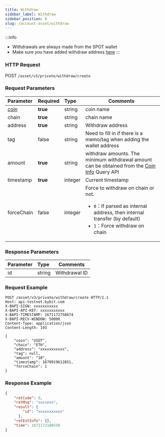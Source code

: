 ```yaml
---
title: Withdraw
sidebar_label: Withdraw
sidebar_position: 6
slug: /account-asset/withdraw
---
```


:::info
* Withdrawals are always made from the SPOT wallet
* Make sure you have added withdraw address <a href="https://www.bybit.com/user/assets/money-address">here</a>
:::

### HTTP Request
POST `/asset/v3/private/withdraw/create`

### Request Parameters
| Parameter | Required | Type | Comments|
|:----- |:-------|:-----|------ |
|[coin](enum#coin) |<b>true</b> |string |coin name|
|chain|<b>true</b>|string|chain name|
|address|<b>true</b>|string|Withdraw address|
|tag|false|string|Need to fill in if there is a memo/tag when adding the wallet address|
|amount|<b>true</b>|string|withdraw amounts. The minimum withdrawal amount can be obtained from the [Coin Info](coin-info#) Query API|
|timestamp|<b>true</b>|integer|Current timestamp |
|forceChain|false|integer|Force to withdraw on chain or not. <ul><li>`0`：If parsed as internal address, then internal transfer (by default)</li><li>`1`：Force withdraw on chain</li></ul>|

### Response Parameters
| Parameter | Type | Comments|
|:----- |:-----|----- |
|id|string|Withdrawal ID |

### Request Example

```http
POST /asset/v3/private/withdraw/create HTTP/1.1
Host: api-testnet.bybit.com
X-BAPI-SIGN: xxxxxxxxxxx
X-BAPI-API-KEY: xxxxxxxxxxx
X-BAPI-TIMESTAMP: 1671172758674
X-BAPI-RECV-WINDOW: 50000
Content-Type: application/json
Content-Length: 193

{
    "coin": "USDT",
    "chain": "ETH",
    "address": "xxxxxxxxxxx",
    "tag": null,
    "amount": "10",
    "timestamp": 1670919612851,
    "forceChain": 1
}
```

### Response Example

```json
{
    "retCode": 0,
    "retMsg": "success",
    "result": {
        "id": "xxxxxxxxxxx"
      },
    "retExtInfo": {},
    "time": 1671172180550
}
```
